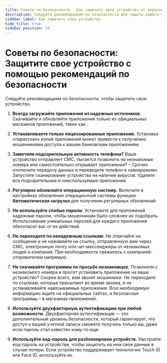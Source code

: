 ```yaml
---
title: Советы по безопасности - Как защитить свое устройство от вирусов и мошенничества
description: Следуйте рекомендациям по безопасности для защиты вашего устройства. Установка из надежных источников, выбор лицензированных приложений, обнаружение подозрительной активности и другие советы по обеспечению безопасности.
sidebar_label: Как защитить свое устройство
hide_title: true
sidebar_position: 10
---
```


# Советы по безопасности: Защитите свое устройство с помощью рекомендаций по безопасности

Следуйте рекомендациям по безопасности, чтобы защитить свое устройство.

1. **Всегда загружайте приложения из надежных источников.** Скачивайте и обновляйте приложения только из официальных магазинов приложений, таких как .

1. **Устанавливаете только лицензированные приложения.** Установка «пиратских» копий приложений может привести к получению мошенниками доступа к вашим банковским приложениям.

1. **Заметили подозрительную активность телефона?** Ваше устройство отправляет СМС, пытается позвонить на незнакомые номера или самостоятельно открывает приложения? – Срочно отключите передачу данных и переведите телефон в «авиарежим». Запустите сканирование устройства на наличие вирусов. Удалите все подозрительные и неиспользуемые приложения.

1. **Регулярно обновляйте операционную систему.** Включите в настройках обновления операционной системы функцию **Автоматическая загрузка** для получения регулярных обновлений.

1. **Не используйте слабые пароли.** Установите для приложений надежные пароли, чтобы мошенникам было сложнее их подобрать. Использование уникальных паролей для каждого приложения обезопасит вас от их действий.

1. **Не переходите по ненадежным ссылкам.** Не отвечайте на сообщение и не нажимайте на ссылку, отправленную вам через СМС, электронную почту или чат-мессенджеры от незнакомых людей и компаний. При необходимости свяжитесь с компанией-отправителем напрямую.

1. **Не скачивайте программы по просьбе незнакомцев.** Позвонили с незнакомого номера и просят установить приложение на ваше устройство? Скорее всего, вам звонят мошенники. Не переходите по ссылкам, которые присылают во время звонка, и не устанавливайте навязываемые приложения. Всю необходимую информацию ищите на официальных сайтах, а безопасные программы – в магазинах приложений.

1. **Используйте двухфакторную аутентификацию при любой возможности.** Двухфакторная аутентификация — это дополнительный уровень безопасности, который гарантирует, что доступ к вашей учетной записи сможете получить только вы, даже если пароль стал известен кому-то еще.

1. **Используйте код-пароль для разблокировки устройств.** Настройте код-пароль на устройстве, чтобы защитить на нем свои данные в случае потери. Если устройство поддерживает технологию Touch ID или Face ID, используйте их.
